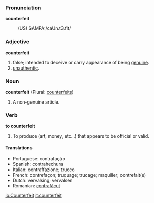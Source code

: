 === Pronunciation ===

<b>counterfeit</b>
:(US) SAMPA:/caUn.t3.fIt/

=== Adjective ===
'''counterfeit'''

# false; intended to deceive or carry appearance of being [[genuine]].
# [[unauthentic]].

===Noun===
'''counterfeit''' (Plural: [[counterfeits]])

# A non-genuine article.

===Verb===
'''to counterfeit'''

# To produce (art, money, etc...) that appears to be official or valid.

==== '''Translations''' ====
* Portuguese: contrafação
* Spanish: contrahechura
* Italian: contraffazione; trucco
* French: contrefaçon; truquage; trucage; maquiller; contrefait(e)
* Dutch: vervalsing; vervalsen
* Romanian: [[contrafăcut]]
[[io:Counterfeit]]
[[it:counterfeit]]